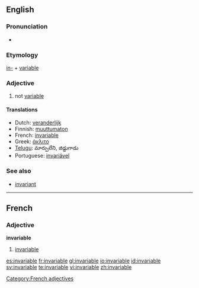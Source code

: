 ==English==

===Pronunciation===
* {{audio|en-us-invariable.ogg|Audio (US)}}

===Etymology===
[[in-]] + [[variable]]

===Adjective===
{{en-adj}}

# not [[variable]]

====Translations====
{{trans-top|not variable}}
* Dutch: [[veranderlijk]]
* Finnish: [[muuttumaton]]
* French: [[#French|invariable]]
* Greek: [[άκλιτο]]
* [[Telugu]]: మార్పులేని, జిడ్డుగాడు
* Portuguese: [[invariável]]
{{trans-bottom}}

===See also===
* [[invariant]]<!-- or is it a synonym? -->

----

==French==

===Adjective===
'''invariable'''

# [[#English|invariable]]

[[Category:French adjectives]]

[[es:invariable]]
[[fr:invariable]]
[[gl:invariable]]
[[io:invariable]]
[[id:invariable]]
[[sv:invariable]]
[[te:invariable]]
[[vi:invariable]]
[[zh:invariable]]